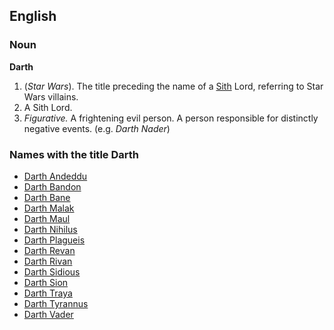 ==English==

===Noun===
'''Darth'''

#(''Star Wars''). The title preceding the name of a [[Sith]] Lord, referring to Star Wars villains.
#A Sith Lord.
#''Figurative.'' A frightening evil person.  A person responsible for distinctly negative events. (e.g. ''Darth Nader'')

===Names with the title Darth===

*[[Darth Andeddu]]
*[[Darth Bandon]]
*[[Darth Bane]]
*[[Darth Malak]]
*[[Darth Maul]]
*[[Darth Nihilus]]
*[[Darth Plagueis]]
*[[Darth Revan]]
*[[Darth Rivan]]
*[[Darth Sidious]]
*[[Darth Sion]]
*[[Darth Traya]]
*[[Darth Tyrannus]]
*[[Darth Vader]]
